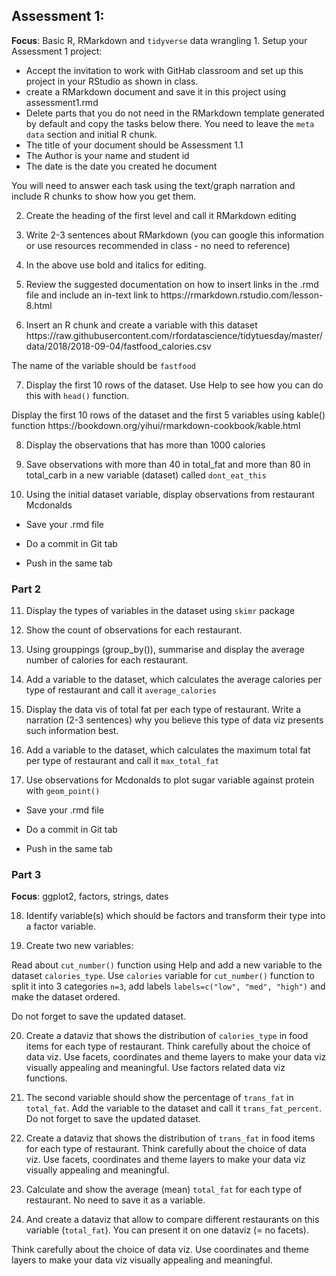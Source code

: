 
## Assessment 1:

**Focus**: Basic R, RMarkdown and `tidyverse` data wrangling
1. Setup your Assessment 1 project:

- Accept the invitation to work with GitHab classroom and set up this project in your RStudio as shown in class.
- create a RMarkdown document and save it in this project using assessment1.rmd
- Delete parts that you do not need in the RMarkdown template generated by default and copy the tasks below there. You need to leave the `meta data` section and initial R chunk.
- The title of your document should be Assessment 1.1
- The Author is your name and student id
- The date is the date you created he document

You will need to answer each task using the text/graph narration and include R chunks to show how you get them.

2. Create the heading of the first level and call it RMarkdown editing 

3. Write 2-3 sentences about RMarkdown (you can google this information or use resources recommended in class - no need to reference)

4. In the above use bold and italics for editing. 

5. Review the suggested documentation on how to insert links in the .rmd file and include an in-text link to https://rmarkdown.rstudio.com/lesson-8.html 

6. Insert an R chunk and create a variable with this dataset
https://raw.githubusercontent.com/rfordatascience/tidytuesday/master/data/2018/2018-09-04/fastfood_calories.csv

The name of the variable should be `fastfood`

7. Display the first 10 rows of the dataset. Use Help to see how you can do this with `head()` function.

Display the first 10 rows of the dataset and the first 5 variables using kable() function  https://bookdown.org/yihui/rmarkdown-cookbook/kable.html 

8. Display the observations that has more than 1000 calories

9. Save observations with more than 40 in total_fat and more than 80 in total_carb in a new variable (dataset) called `dont_eat_this`

10. Using the initial dataset variable, display observations from restaurant Mcdonalds

- Save your .rmd file 

- Do a commit in Git tab

- Push in the same tab


### Part 2


11. Display the types of variables in the dataset using `skimr` package 

12. Show the count of observations for each restaurant.

13. Using grouppings (group_by()), summarise and display the average number of calories for each restaurant.

14. Add a variable to the dataset, which calculates the average calories per type of restaurant and call it `average_calories` 

15. Display the data vis of total fat per each type of restaurant. Write a narration (2-3 sentences) why you believe this type of data viz presents such information best. 

16. Add a variable to the dataset, which calculates the maximum total fat per type of restaurant and call it `max_total_fat` 

17. Use observations for Mcdonalds to plot sugar variable against protein with `geom_point()` 

- Save your .rmd file 

- Do a commit in Git tab

- Push in the same tab


### Part 3

**Focus**: ggplot2, factors, strings, dates  

18. Identify variable(s) which should be factors and transform their type into a factor variable.

19. Create two new variables:

Read about `cut_number()` function using Help and add a new variable to the dataset `calories_type`. Use `calories` variable for `cut_number()` function to split it into 3 categories `n=3`, add labels `labels=c("low", "med", "high")` and make the dataset ordered. 

Do not forget to save the updated dataset. 

20. Create a dataviz that shows the distribution of `calories_type` in food items for each type of restaurant. Think carefully about the choice of data viz. Use facets, coordinates and theme layers to make your data viz visually appealing and meaningful. Use factors related data viz functions.

21. The second variable should show the percentage of `trans_fat` in `total_fat`. Add the variable to the dataset and call it `trans_fat_percent`. Do not forget to save the updated dataset. 

22. Create a dataviz that shows the distribution of `trans_fat` in food items for each type of restaurant. Think carefully about the choice of data viz. Use facets, coordinates and theme layers to make your data viz visually appealing and meaningful.

23. Calculate and show the average (mean)  `total_fat` for each type of restaurant. No need to save it as a variable.

24. And create a dataviz that allow to compare different restaurants on this variable (`total_fat`). You can present it on one dataviz (= no facets). 

Think carefully about the choice of data viz. Use coordinates and theme layers to make your data viz visually appealing and meaningful. 


